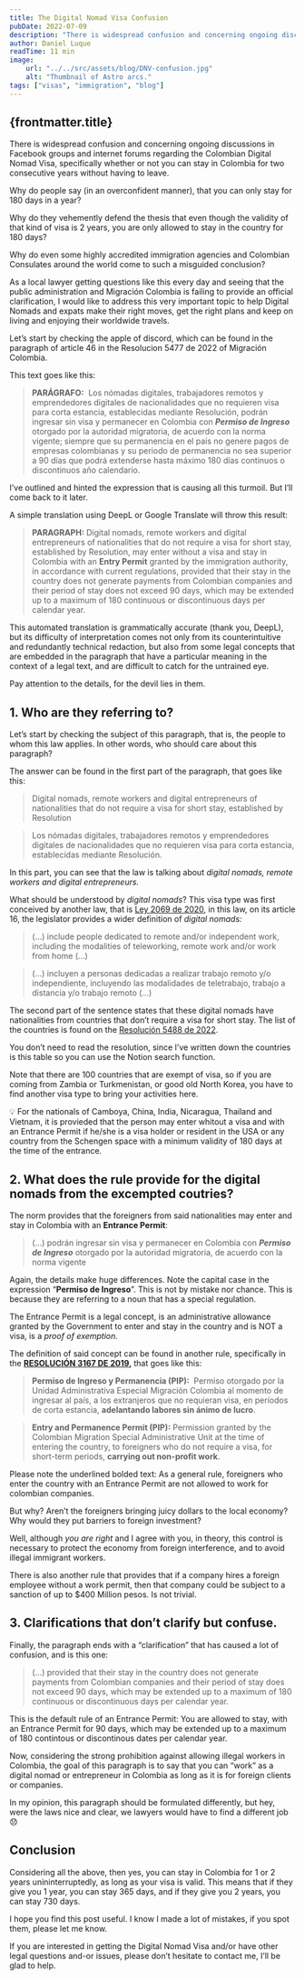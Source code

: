 ```yaml
---
title: The Digital Nomad Visa Confusion
pubDate: 2022-07-09
description: "There is widespread confusion and concerning ongoing discussions in Facebook groups and internet forums regarding the Colombian Digital Nomad Visa, specifically whether or not you can stay in Colombia for two consecutive years without having to leave"
author: Daniel Luque
readTime: 11 min
image:
    url: "../../src/assets/blog/DNV-confusion.jpg"
    alt: "Thumbnail of Astro arcs."
tags: ["visas", "immigration", "blog"]
---
```

## {frontmatter.title}

There is widespread confusion and concerning ongoing discussions in Facebook groups and internet forums regarding the Colombian Digital Nomad Visa, specifically whether or not you can stay in Colombia for two consecutive years without having to leave.

Why do people say (in an overconfident manner), that you can only stay for 180 days in a year?

Why do they vehemently defend the thesis that even though the validity of that kind of visa is 2 years, you are only allowed to stay in the country for 180 days?

Why do even some highly accredited immigration agencies and Colombian Consulates around the world come to such a misguided conclusion?

As a local lawyer getting questions like this every day and seeing that the public administration and Migración Colombia is failing to provide an official clarification, I would like to address this very important topic to help Digital Nomads and expats make their right moves, get the right plans and keep on living and enjoying their worldwide travels.

Let’s start by checking the apple of discord, which can be found in the paragraph of article 46 in the Resolucion 5477 de 2022 of Migración Colombia.

This text goes like this:

> **PARÁGRAFO:**
 Los nómadas digitales, trabajadores remotos y emprendedores digitales de nacionalidades que no requieren visa para corta estancia, establecidas mediante Resolución, podrán ingresar sin visa y permanecer en Colombia con ***Permiso de Ingreso*** otorgado por la autoridad migratoria, de acuerdo con la norma vigente; siempre que su permanencia en el país no genere pagos de empresas colombianas y su periodo de permanencia no sea superior a 90 días que podrá extenderse hasta máximo 180 días continuos o discontinuos año calendario.
> 

I’ve outlined and hinted the expression that is causing all this turmoil. But I’ll come back to it later. 

A simple translation using DeepL or Google Translate will throw this result:

> **PARAGRAPH:** Digital nomads, remote workers and digital entrepreneurs of nationalities that do not require a visa for short stay, established by Resolution, may enter without a visa and stay in Colombia with an **Entry Permit** granted by the immigration authority, in accordance with current regulations, provided that their stay in the country does not generate payments from Colombian companies and their period of stay does not exceed 90 days, which may be extended up to a maximum of 180 continuous or discontinuous days per calendar year.
> 

This automated translation is grammatically accurate (thank you, DeepL), but its difficulty of interpretation comes not only from its counterintuitive and redundantly technical redaction, but also from some legal concepts that are embedded in the paragraph that have a particular meaning in the context of a legal text, and are difficult to catch for the untrained eye. 

Pay attention to the details, for the devil lies in them. 

## 1. **Who are they referring to?**

Let’s start by checking the subject of this paragraph, that is, the people to whom this law applies. In other words, who should care about this paragraph?

The answer can be found in the first part of the paragraph, that goes like this:

> Digital nomads, remote workers and digital entrepreneurs of nationalities that do not require a visa for short stay, established by Resolution
> 

> Los nómadas digitales, trabajadores remotos y emprendedores digitales de nacionalidades que no requieren visa para corta estancia, establecidas mediante Resolución.
> 

In this part, you can see that the law is talking about *digital nomads, remote workers and digital entrepreneurs.* 

What should be understood by *digital nomads*? This visa type was first conceived by another law, that is [Ley 2069 de 2020](https://www.cancilleria.gov.co/sites/default/files/Normograma/docs/ley_2069_2020.htm#16), in this law, on its article 16, the legislator provides a wider definition of *digital nomads:* 

> (…) include people dedicated to remote and/or independent work, including the modalities of teleworking, remote work and/or work from home (…)
> 

> (…) incluyen a personas dedicadas a realizar trabajo remoto y/o independiente, incluyendo las modalidades de teletrabajo, trabajo a distancia y/o trabajo remoto (…)
> 

The second part of the sentence states that these digital nomads have nationalities from countries that don’t require a visa for short stay. The list of the countries is found on the [Resolución 5488 de 2022](https://www.cancilleria.gov.co/sites/default/files/Normograma/docs/resolucion_minrelaciones_5488_2022.htm).

You don’t need to read the resolution, since I’ve written down the countries is this table so you can use the Notion search function.

Note that there are 100 countries that are exempt of visa, so if you are coming from Zambia or Turkmenistan, or good old North Korea, you have to find another visa type to bring your activities here.

<aside>
💡 For the nationals of Camboya, China, India, Nicaragua, Thailand and Vietnam, it is provieded that the person may enter whitout a visa and with an Entrance Permit if he/she is a visa holder or resident in the USA or any country from the Schengen space with a minimum validity of 180 days at the time of the entrance.

</aside>

## 2. **What does the rule provide for the digital nomads from the excempted coutries?**

The norm provides that the foreigners from said nationalities may enter and stay in Colombia with an **Entrance Permit**:

> (…) podrán ingresar sin visa y permanecer en Colombia con ***Permiso de Ingreso*** otorgado por la autoridad migratoria, de acuerdo con la norma vigente
> 

Again, the details make huge differences. Note the capital case in the expression “**Permiso de Ingreso**”. This is not by mistake nor chance. This is because they are referring to a noun that has a special regulation.

The Entrance Permit is a legal concept, is an administrative allowance granted by the Government to enter and stay in the country and is NOT a visa, is a *proof of exemption.*

The definition of said concept can be found in another rule, specifically in the **[RESOLUCIÓN 3167 DE 2019](https://www.cancilleria.gov.co/sites/default/files/Normograma/docs/resolucion_uaemc_3167_2019.htm#71),** that goes like this:

> **Permiso de Ingreso y Permanencia (PIP):** 
Permiso otorgado por la Unidad Administrativa Especial Migración Colombia al momento de ingresar al país, a los extranjeros que no requieran visa, en períodos de corta estancia, **adelantando labores sin ánimo de lucro**.
> 

> **Entry and Permanence Permit (PIP):**
Permission granted by the Colombian Migration Special Administrative Unit at the time of entering the country, to foreigners who do not require a visa, for short-term periods, **carrying out non-profit work**.
> 

Please note the underlined bolded text: As a general rule, foreigners who enter the country with an Entrance Permit are not allowed to work for colombian companies.

But why? Aren’t the foreigners bringing juicy dollars to the local economy? Why would they put barriers to foreign investment?

Well, although *you are right* and I agree with you, in theory, this control is necessary to protect the economy from foreign interference, and to avoid illegal immigrant workers. 

There is also another rule that provides that if a company hires a foreign employee without a work permit, then that company could be subject to a sanction of up to $400 Million pesos. Is not trivial. 

## 3. Clarifications that don’t clarify but confuse.

Finally, the paragraph ends with a “clarification” that has caused a lot of confusion, and is this one:

> (…) provided that their stay in the country does not generate payments from Colombian companies and their period of stay does not exceed 90 days, which may be extended up to a maximum of 180 continuous or discontinuous days per calendar year.
> 

This is the default rule of an Entrance Permit: You are allowed to stay, with an Entrance Permit for 90 days, which may be extended up to a maximum of 180 contintous or discontinous dates per calendar year.

Now, considering the strong prohibition against allowing illegal workers in Colombia, the goal of this paragraph is to say that you can “work” as a digital nomad or entrepreneur in Colombia as long as it is for foreign clients or companies.

In my opinion, this paragraph should be formulated differently, but hey, were the laws nice and clear, we lawyers would have to find a different job 😞

## Conclusion

Considering all the above, then yes, you can stay in Colombia for 1 or 2 years unininterruptedly, as long as your visa is valid. This means that if they give you 1 year, you can stay 365 days, and if they give you 2 years, you can stay 730 days.

I hope you find this post useful. I know I made a lot of mistakes, if you spot them, please let me know.

If you are interested in getting the Digital Nomad Visa and/or have other legal questions and-or issues, please don’t hesitate to contact me, I’ll be glad to help.